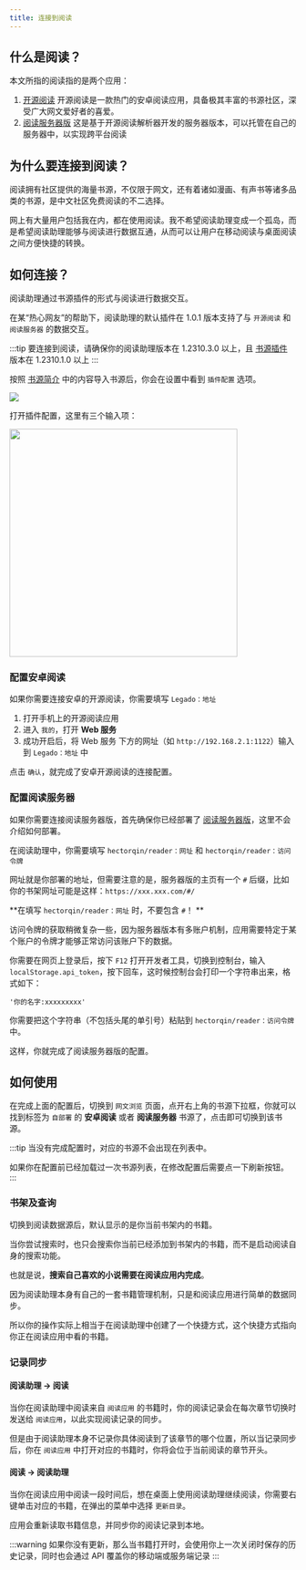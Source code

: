 ```yaml
---
title: 连接到阅读
---
```



## 什么是阅读？

本文所指的阅读指的是两个应用：

1. [开源阅读](https://github.com/gedoor/legado)
    开源阅读是一款热门的安卓阅读应用，具备极其丰富的书源社区，深受广大网文爱好者的喜爱。
2. [阅读服务器版](https://github.com/hectorqin/reader)
    这是基于开源阅读解析器开发的服务器版本，可以托管在自己的服务器中，以实现跨平台阅读

## 为什么要连接到阅读？

阅读拥有社区提供的海量书源，不仅限于网文，还有着诸如漫画、有声书等诸多品类的书源，是中文社区免费阅读的不二选择。

网上有大量用户包括我在内，都在使用阅读。我不希望阅读助理变成一个孤岛，而是希望阅读助理能够与阅读进行数据互通，从而可以让用户在移动阅读与桌面阅读之间方便快捷的转换。

## 如何连接？

阅读助理通过书源插件的形式与阅读进行数据交互。

在某“热心网友”的帮助下，阅读助理的默认插件在 1.0.1 版本支持了与 `开源阅读` 和 `阅读服务器` 的数据交互。

:::tip
要连接到阅读，请确保你的阅读助理版本在 1.2310.3.0 以上，且 [书源插件](https://github.com/Richasy/ReaderCopilot.Public/releases) 版本在 1.2310.1.0 以上
:::

按照 [书源简介](./book-source) 中的内容导入书源后，你会在设置中看到 `插件配置` 选项。

<img src={setting} />

打开插件配置，这里有三个输入项：

<img src={dialog} width="400px" />

### 配置安卓阅读

如果你需要连接安卓的开源阅读，你需要填写 `Legado：地址`

1. 打开手机上的开源阅读应用
2. 进入 `我的`，打开 **Web 服务**
3. 成功开启后，将 Web 服务 下方的网址（如 `http://192.168.2.1:1122`）输入到 `Legado：地址` 中

点击 `确认`，就完成了安卓开源阅读的连接配置。

### 配置阅读服务器

如果你需要连接阅读服务器版，首先确保你已经部署了 [阅读服务器版](https://github.com/hectorqin/reader)，这里不会介绍如何部署。

在阅读助理中，你需要填写 `hectorqin/reader：网址` 和 `hectorqin/reader：访问令牌`

网址就是你部署的地址，但需要注意的是，服务器版的主页有一个 `#` 后缀，比如你的书架网址可能是这样：`https://xxx.xxx.com/#/`

**在填写 `hectorqin/reader：网址` 时，不要包含 `#`！ **

访问令牌的获取稍微复杂一些，因为服务器版本有多账户机制，应用需要特定于某个账户的令牌才能够正常访问该账户下的数据。

你需要在网页上登录后，按下 `F12` 打开开发者工具，切换到控制台，输入 `localStorage.api_token`，按下回车，这时候控制台会打印一个字符串出来，格式如下：

```
'你的名字:xxxxxxxxx'
```

你需要把这个字符串（不包括头尾的单引号）粘贴到 `hectorqin/reader：访问令牌` 中。

这样，你就完成了阅读服务器版的配置。

## 如何使用

在完成上面的配置后，切换到 `网文浏览` 页面，点开右上角的书源下拉框，你就可以找到标签为 `自部署` 的 **安卓阅读** 或者 **阅读服务器** 书源了，点击即可切换到该书源。

:::tip
当没有完成配置时，对应的书源不会出现在列表中。

如果你在配置前已经加载过一次书源列表，在修改配置后需要点一下刷新按钮。
:::

### 书架及查询

切换到阅读数据源后，默认显示的是你当前书架内的书籍。

当你尝试搜索时，也只会搜索你当前已经添加到书架内的书籍，而不是启动阅读自身的搜索功能。

也就是说，**搜索自己喜欢的小说需要在阅读应用内完成**。

因为阅读助理本身有自己的一套书籍管理机制，只是和阅读应用进行简单的数据同步。

所以你的操作实际上相当于在阅读助理中创建了一个快捷方式，这个快捷方式指向你正在阅读应用中看的书籍。

### 记录同步

#### 阅读助理 -> 阅读

当你在阅读助理中阅读来自 `阅读应用` 的书籍时，你的阅读记录会在每次章节切换时发送给 `阅读应用`，以此实现阅读记录的同步。

但是由于阅读助理本身不记录你具体阅读到了该章节的哪个位置，所以当记录同步后，你在 `阅读应用` 中打开对应的书籍时，你将会位于当前阅读的章节开头。

#### 阅读 -> 阅读助理

当你在阅读应用中阅读一段时间后，想在桌面上使用阅读助理继续阅读，你需要右键单击对应的书籍，在弹出的菜单中选择 `更新目录`。

应用会重新读取书籍信息，并同步你的阅读记录到本地。

:::warning
如果你没有更新，那么当书籍打开时，会使用你上一次关闭时保存的历史记录，同时也会通过 API 覆盖你的移动端或服务端记录
:::